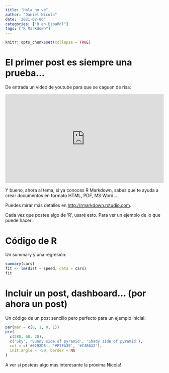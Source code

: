 ```yaml
---
title: "Hola no ve"
author: "Daniel Nicola"
date: '2021-02-06'
categories: ["R en Español"]
tags: ["R Markdown"]
---
```


```r
knitr::opts_chunk$set(collapse = TRUE)
```

# El primer post es siempre una prueba...

De entrada un video de youtube para que se caguen de risa:

<div style="position: relative; padding-bottom: 56.25%; height: 0; overflow: hidden;">
  <iframe src="https://www.youtube.com/embed/OruKBCwgWcA" style="position: absolute; top: 0; left: 0; width: 100%; height: 100%; border:0;" allowfullscreen="" title="YouTube Video"></iframe>

</div>

Y bueno, ahora al tema, si ya conoces R Markdown, sabes que te ayuda a crear documentos en formato HTML, PDF, MS Word...

Puedes mirar más detalles en <http://rmarkdown.rstudio.com>.

Cada vez que postee algo de 'R', usaré esto. Para ver un ejemplo de lo que puede hacer:

# Código de R

Un summary y una regresión:

```r
summary(cars)
fit <- lm(dist ~ speed, data = cars)
fit
```

# Incluir un post, dashboard... (por ahora un post)

Un código de un post sencillo pero perfecto para un ejemplo inicial:

```r
par(mar = c(0, 1, 0, 1))
pie(
  c(280, 60, 20),
  c('Sky', 'Sunny side of pyramid', 'Shady side of pyramid'),
  col = c('#0292D8', '#F7EA39', '#C4B632'),
  init.angle = -50, border = NA
)
```

A ver si posteas algo más interesante la próxima Nicola!